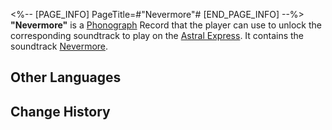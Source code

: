 <%-- [PAGE_INFO]
PageTitle=#"Nevermore"#
[END_PAGE_INFO] --%>
{{Item Infobox
|id          = 210305
|image       = Item Nevermore.png
|type        = Disk
|invCategory = Valuables
|rarity      = 3
|effect      = 
|description = A record that can be played on the Express' phonograph. It might be a chance acquisition or a gift from someone else. All sorts of memories surge up when the music plays &mdash; the smiles, encounters, touches, and the excitement of battle. Maybe that is why people still collect records even as society rapidly advances.<br />The current record contains the track "Nevermore."
}}
{{Description|''Quoth the raven, "Nevermore!"''}}
'''"Nevermore"''' is a [[Phonograph]] Record that the player can use to unlock the corresponding soundtrack to play on the [[Astral Express]]. It contains the soundtrack [[Nevermore]].

==Other Languages==
{{Other Languages
|en   = "Nevermore"
|zhs  = 《永不复焉》
|zht  = 《永不復焉》
|ja   = 『もう二度とない』
|ko   = ≪결코 더는≫
|es   = Nunca más
|fr   = «&nbsp;Nevermore&nbsp;»
|ru   = Nevermore
|th   = "Nevermore"
|vi   = Quyết Không Trở Lại
|de   = „Nimmermehr“
|id   = "Nevermore"
|pt   = "Nevermore"
}}

==Change History==
{{Change History|2.0}}